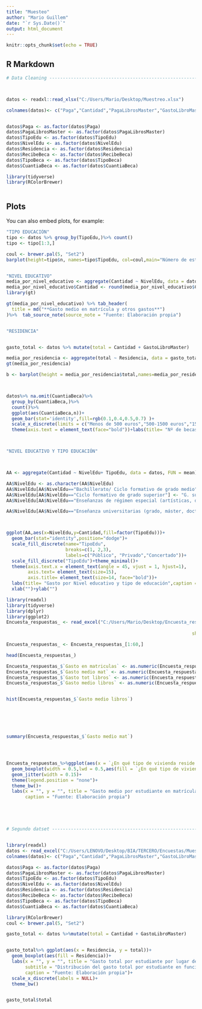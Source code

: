 ---
title: "Muesteo"
author: "Mario Guillem"
date: "`r Sys.Date()`"
output: html_document
---

```{r setup, include=FALSE}
knitr::opts_chunk$set(echo = TRUE)
```

## R Markdown

```{r, warning=FALSE, message=FALSE}

# Data Cleaning -----------------------------------------------------------



datos <- readxl::read_xlsx("C:/Users/Mario/Desktop/Muestreo.xlsx")

colnames(datos)<- c("Paga","Cantidad","PagaLibrosMaster","GastoLibroMaster","TipoEdu","NivelEdu","Residencia","RecibeBeca","TipoBeca","CuantiaBeca")


datos$Paga <- as.factor(datos$Paga)
datos$PagaLibrosMaster <- as.factor(datos$PagaLibrosMaster)
datos$TipoEdu <- as.factor(datos$TipoEdu)
datos$NivelEdu <- as.factor(datos$NivelEdu)
datos$Residencia <- as.factor(datos$Residencia)
datos$RecibeBeca <- as.factor(datos$RecibeBeca)
datos$TipoBeca <- as.factor(datos$TipoBeca)
datos$CuantiaBeca <- as.factor(datos$CuantiaBeca)

library(tidyverse)
library(RColorBrewer)



```

## Plots

You can also embed plots, for example:

```{r pressure, echo=TRUE}

"TIPO EDUCACIÓN"
tipo <- datos %>% group_by(TipoEdu,)%>% count()
tipo <- tipo[1:3,]

coul <- brewer.pal(5, "Set2") 
barplot(height=tipo$n, names=tipo$TipoEdu, col=coul,main="Número de estudiantes por tipo de educación")


"NIVEL EDUCATIVO"
media_por_nivel_educativo <- aggregate(Cantidad ~ NivelEdu, data = datos, FUN = mean)
media_por_nivel_educativo$Cantidad <- round(media_por_nivel_educativo$Cantidad,2)
library(gt)

gt(media_por_nivel_educativo) %>% tab_header(
  title = md("**Gasto medio en matrícula y otros gastos**")
)%>%  tab_source_note(source_note = "Fuente: Elaboración propia")


"RESIDENCIA"


gasto_total <- datos %>% mutate(total = Cantidad + GastoLibroMaster)

media_por_residencia <- aggregate(total ~ Residencia, data = gasto_total, FUN = mean)
gt(media_por_residencia)

b <- barplot(height = media_por_residencia$total,names=media_por_residencia$Residencia,las=1.5,col=coul,main="Gasto medio total por tipo de residencia")



datos%>% na.omit(CuantiaBeca)%>%
  group_by(CuantiaBeca,)%>%
  count()%>%
  ggplot(aes(CuantiaBeca,n))+
  geom_bar(stat='identity',fill=rgb(0.1,0.4,0.5,0.7) )+
  scale_x_discrete(limits = c("Menos de 500 euros","500-1500 euros","1500-2500 euros","2500-3500 euros","3500-4500 euros","Más de 4500 euros"))+
  theme(axis.text = element_text(face="bold"))+labs(title= "Nº de becas según la cuantía",caption = "Elaboración propia")



"NIVEL EDUCATIVO Y TIPO EDUCACIÓN"



AA <- aggregate(Cantidad ~ NivelEdu+ TipoEdu, data = datos, FUN = mean)

AA$NivelEdu <- as.character(AA$NivelEdu)
AA$NivelEdu[AA$NivelEdu=="Bachillerato/ Ciclo formativo de grado medio"] <- "Bach/ G. medio"                      
AA$NivelEdu[AA$NivelEdu=="Ciclo formativo de grado superior"] <- "G. superior"                      
AA$NivelEdu[AA$NivelEdu=="Enseñanzas de régimen especial (artísticas, deportivas, de idiomas)"] <- "Enseñanzas régimen especial"                      

AA$NivelEdu[AA$NivelEdu=="Enseñanza universitarias (grado, máster, doctorado)"] <- "E. universitarias"



ggplot(AA,aes(x=NivelEdu,y=Cantidad,fill=factor(TipoEdu)))+
  geom_bar(stat="identity",position="dodge")+
  scale_fill_discrete(name="TipoEdu",
                      breaks=c(1, 2,3),
                      labels=c("Público", "Privado","Concertado"))+
  scale_fill_discrete("TipoEdu")+theme_minimal()+
  theme(axis.text.x = element_text(angle = 45, vjust = 1, hjust=1),
        axis.text= element_text(size=15),
        axis.title= element_text(size=14, face="bold"))+
  labs(title= "Gasto por Nivel educativo y tipo de educación",caption = "Elaboración propia")+
  xlab("")+ylab("")


```

```{r Jota}
library(readxl)
library(tidyverse)
library(dplyr)
library(ggplot2)
Encuesta_respuestas_ <- read_excel("C:/Users/Mario/Desktop/Encuesta_respuestas.xlsx", 
 
                                                                     sheet = "Respuestas de formulario 1")

Encuesta_respuestas_ <- Encuesta_respuestas_[1:60,]

head(Encuesta_respuestas_)

Encuesta_respuestas_$`Gasto en matriculas` <- as.numeric(Encuesta_respuestas_$`Gasto en matriculas`)
Encuesta_respuestas_$`Gasto medio mat` <- as.numeric(Encuesta_respuestas_$`Gasto medio mat`)
Encuesta_respuestas_$`Gasto tot libros` <- as.numeric(Encuesta_respuestas_$`Gasto tot libros`)
Encuesta_respuestas_$`Gasto medio libros` <- as.numeric(Encuesta_respuestas_$`Gasto medio libros`)


hist(Encuesta_respuestas_$`Gasto medio libros`)






summary(Encuesta_respuestas_$`Gasto medio mat`)




Encuesta_respuestas_%>%ggplot(aes(x = `¿En qué tipo de vivienda reside habitualmente?` , y = `Gasto medio mat` ))+
  geom_boxplot(width = 0.5,lwd = 0.5,aes(fill = `¿En qué tipo de vivienda reside habitualmente?`))+
  geom_jitter(width = 0.15)+
  theme(legend.position = "none")+
  theme_bw()+
  labs(x = "", y = "", title = "Gasto medio por estudiante en matrículas y pagos educativos por tipo de vivienda",
       caption = "Fuente: Elaboración propia")





# Segundo datset ----------------------------------------------------------


library(readxl)
datos <- read_excel("C:/Users/LENOVO/Desktop/BIA/TERCERO/Encuestas/Muestreo (1).xlsx")
colnames(datos)<- c("Paga","Cantidad","PagaLibrosMaster","GastoLibroMaster","TipoEdu","NivelEdu","Residencia","RecibeBeca","TipoBeca","CuantiaBeca")

datos$Paga <- as.factor(datos$Paga)
datos$PagaLibrosMaster <- as.factor(datos$PagaLibrosMaster)
datos$TipoEdu <- as.factor(datos$TipoEdu)
datos$NivelEdu <- as.factor(datos$NivelEdu)
datos$Residencia <- as.factor(datos$Residencia)
datos$RecibeBeca <- as.factor(datos$RecibeBeca)
datos$TipoBeca <- as.factor(datos$TipoBeca)
datos$CuantiaBeca <- as.factor(datos$CuantiaBeca)

library(RColorBrewer)
coul <- brewer.pal(5, "Set2")

gasto_total <- datos %>%mutate(total = Cantidad + GastoLibroMaster)


gasto_total%>% ggplot(aes(x = Residencia, y = total))+
  geom_boxplot(aes(fill = Residencia))+
  labs(x = "", y = "", title = "Gasto total por estudiante por lugar de realización de los estudios", 
       subtitle = "Distribución del gasto total por estudiante en función de donde está realzando sus estudios",
       caption = "Fuente: Elaboración propia")+
  scale_x_discrete(labels = NULL)+
  theme_bw()


gasto_total$total


```

